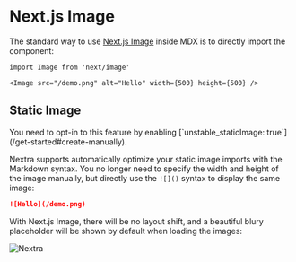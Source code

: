# Next.js Image

The standard way to use [Next.js Image](https://nextjs.org/docs/basic-features/image-optimization) inside MDX is to directly import the component:

```mdx
import Image from 'next/image'

<Image src="/demo.png" alt="Hello" width={500} height={500} />
```

## Static Image


<Callout emoji="⚠️">
  You need to opt-in to this feature by enabling [`unstable_staticImage:
  true`](/get-started#create-manually).
</Callout>

Nextra supports automatically optimize your static image imports with the Markdown syntax. You no longer need to specify the width and height of the image manually,
but directly use the `![]()` syntax to display the same image:

```md filename="index.mdx"
![Hello](/demo.png)
```

With Next.js Image, there will be no layout shift, and a beautiful blury placeholder will be shown by default when loading the images:

![Nextra](/og.png)
